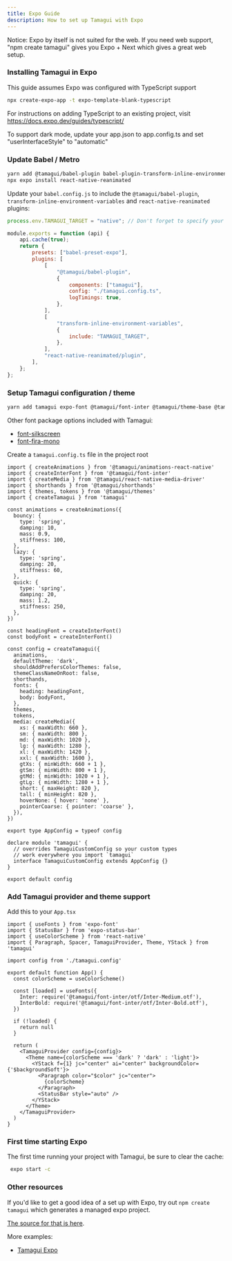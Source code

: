 ```yaml
---
title: Expo Guide
description: How to set up Tamagui with Expo
---
```


<Notice>
  Notice: Expo by itself is not suited for the web. If you need web support, "npm create
  tamagui" gives you Expo + Next which gives a great web setup.
</Notice>

### Installing Tamagui in Expo

This guide assumes Expo was configured with TypeScript support

```bash
npx create-expo-app -t expo-template-blank-typescript
```

For instructions on adding TypeScript to an existing project, visit https://docs.expo.dev/guides/typescript/

To support dark mode, update your app.json to app.config.ts and set "userInterfaceStyle" to "automatic"

### Update Babel / Metro

```bash
yarn add @tamagui/babel-plugin babel-plugin-transform-inline-environment-variables
npx expo install react-native-reanimated
```

Update your `babel.config.js` to include the `@tamagui/babel-plugin`, `transform-inline-environment-variables` and `react-native-reanimated` plugins:

```js
process.env.TAMAGUI_TARGET = "native"; // Don't forget to specify your TAMAGUI_TARGET here

module.exports = function (api) {
	api.cache(true);
	return {
		presets: ["babel-preset-expo"],
		plugins: [
			[
				"@tamagui/babel-plugin",
				{
					components: ["tamagui"],
					config: "./tamagui.config.ts",
					logTimings: true,
				},
			],
			[
				"transform-inline-environment-variables",
				{
					include: "TAMAGUI_TARGET",
				},
			],
			"react-native-reanimated/plugin",
		],
	};
};

```

### Setup Tamagui configuration / theme

```bash
yarn add tamagui expo-font @tamagui/font-inter @tamagui/theme-base @tamagui/animations-react-native @tamagui/config react-native-web react-dom
```

Other font package options included with Tamagui:

- [font-silkscreen](https://github.com/tamagui/tamagui/tree/master/packages/font-silkscreen)
- [font-fira-mono](https://github.com/tamagui/tamagui/tree/master/packages/font-fira-mono)

Create a `tamagui.config.ts` file in the project root

```tsx
import { createAnimations } from '@tamagui/animations-react-native'
import { createInterFont } from '@tamagui/font-inter'
import { createMedia } from '@tamagui/react-native-media-driver'
import { shorthands } from '@tamagui/shorthands'
import { themes, tokens } from '@tamagui/themes'
import { createTamagui } from 'tamagui'

const animations = createAnimations({
  bouncy: {
    type: 'spring',
    damping: 10,
    mass: 0.9,
    stiffness: 100,
  },
  lazy: {
    type: 'spring',
    damping: 20,
    stiffness: 60,
  },
  quick: {
    type: 'spring',
    damping: 20,
    mass: 1.2,
    stiffness: 250,
  },
})

const headingFont = createInterFont()
const bodyFont = createInterFont()

const config = createTamagui({
  animations,
  defaultTheme: 'dark',
  shouldAddPrefersColorThemes: false,
  themeClassNameOnRoot: false,
  shorthands,
  fonts: {
    heading: headingFont,
    body: bodyFont,
  },
  themes,
  tokens,
  media: createMedia({
    xs: { maxWidth: 660 },
    sm: { maxWidth: 800 },
    md: { maxWidth: 1020 },
    lg: { maxWidth: 1280 },
    xl: { maxWidth: 1420 },
    xxl: { maxWidth: 1600 },
    gtXs: { minWidth: 660 + 1 },
    gtSm: { minWidth: 800 + 1 },
    gtMd: { minWidth: 1020 + 1 },
    gtLg: { minWidth: 1280 + 1 },
    short: { maxHeight: 820 },
    tall: { minHeight: 820 },
    hoverNone: { hover: 'none' },
    pointerCoarse: { pointer: 'coarse' },
  }),
})

export type AppConfig = typeof config

declare module 'tamagui' {
  // overrides TamaguiCustomConfig so your custom types
  // work everywhere you import `tamagui`
  interface TamaguiCustomConfig extends AppConfig {}
}

export default config
```

### Add Tamagui provider and theme support

Add this to your `App.tsx`

```tsx
import { useFonts } from 'expo-font'
import { StatusBar } from 'expo-status-bar'
import { useColorScheme } from 'react-native'
import { Paragraph, Spacer, TamaguiProvider, Theme, YStack } from 'tamagui'

import config from './tamagui.config'

export default function App() {
  const colorScheme = useColorScheme()

  const [loaded] = useFonts({
    Inter: require('@tamagui/font-inter/otf/Inter-Medium.otf'),
    InterBold: require('@tamagui/font-inter/otf/Inter-Bold.otf'),
  })

  if (!loaded) {
    return null
  }

  return (
    <TamaguiProvider config={config}>
      <Theme name={colorScheme === 'dark' ? 'dark' : 'light'}>
        <YStack f={1} jc="center" ai="center" backgroundColor={'$backgroundSoft'}>
          <Paragraph color="$color" jc="center">
            {colorScheme}
          </Paragraph>
          <StatusBar style="auto" />
        </YStack>
      </Theme>
    </TamaguiProvider>
  )
}
```

### First time starting Expo

The first time running your project with Tamagui, be sure to clear the cache:

```bash
 expo start -c
```

### Other resources

If you'd like to get a good idea of a set up with Expo, try out `npm create tamagui` which generates a managed expo project.

[The source for that is here](https://github.com/tamagui/tamagui/tree/master/starters/next-expo-solito).

More examples:

- [Tamagui Expo](https://github.com/ivopr/tamagui-expo)
